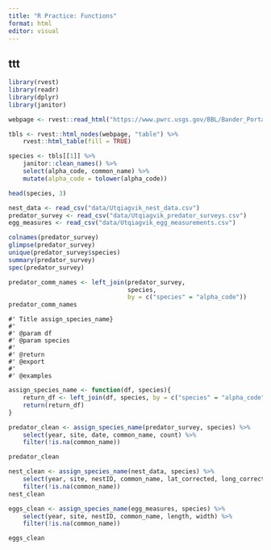```yaml
---
title: "R Practice: Functions"
format: html
editor: visual
---
```


## ttt

```r
library(rvest)
library(readr)
library(dplyr)
library(janitor)

```

```r
webpage <- rvest::read_html("https://www.pwrc.usgs.gov/BBL/Bander_Portal/login/speclist.php")

tbls <- rvest::html_nodes(webpage, "table") %>% 
    rvest::html_table(fill = TRUE)

species <- tbls[[1]] %>% 
    janitor::clean_names() %>% 
    select(alpha_code, common_name) %>% 
    mutate(alpha_code = tolower(alpha_code))

head(species, 3)
```

```r
nest_data <- read_csv("data/Utqiagvik_nest_data.csv")
predator_survey <- read_csv("data/Utqiagvik_predator_surveys.csv")
egg_measures <- read_csv("data/Utqiagvik_egg_measurements.csv")

colnames(predator_survey)
glimpse(predator_survey)
unique(predator_survey$species)
summary(predator_survey)
spec(predator_survey)


```

```r
predator_comm_names <- left_join(predator_survey,
                                 species,
                                 by = c("species" = "alpha_code"))
predator_comm_names

```

```         
#' Title assign_species_name}
#'
#' @param df 
#' @param species 
#'
#' @return
#' @export
#'
#' @examples
```

```r
assign_species_name <- function(df, species){
    return_df <- left_join(df, species, by = c("species" = "alpha_code"))
    return(return_df)
}
```

```r
predator_clean <- assign_species_name(predator_survey, species) %>% 
    select(year, site, date, common_name, count) %>% 
    filter(!is.na(common_name))

predator_clean

```

```r
nest_clean <- assign_species_name(nest_data, species) %>% 
    select(year, site, nestID, common_name, lat_corrected, long_corrected) %>% 
    filter(!is.na(common_name))
nest_clean
```

```r
eggs_clean <- assign_species_name(egg_measures, species) %>% 
    select(year, site, nestID, common_name, length, width) %>% 
    filter(!is.na(common_name))

eggs_clean
```
